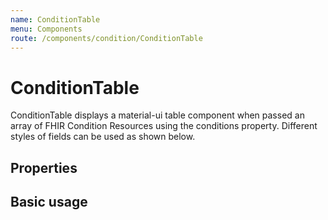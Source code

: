 ```yaml
---
name: ConditionTable
menu: Components
route: /components/condition/ConditionTable
---
```



# ConditionTable

ConditionTable displays a material-ui table component when passed an array of FHIR Condition Resources using the conditions property. Different styles of fields can be used as shown below.

## Properties

<Props of={ConditionTable} />

## Basic usage

<Playground>
  <Container>
    <Grid container spacing={3} direction="row">
      <Grid item xs={12}>
        <ConditionTable
          conditions={conditions}
          tableTitle="Condition List"
          tableRowSize="medium"
          hideDevices={true}
          hideCheckboxes={true}
          hideRecordedDate={true}
          hideEncounter={true}
          hideVerificationStatus={true}
          stickyHeader={true}
          tableHeight={360}
        />
      </Grid>
    </Grid>
  </Container>
</Playground>
